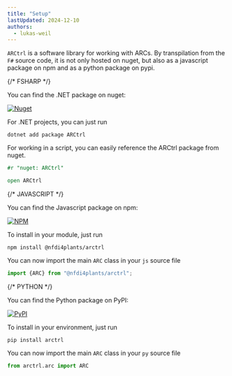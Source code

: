 ```yaml
---
title: "Setup"
lastUpdated: 2024-12-10
authors:
  - lukas-weil
---
```



`ARCtrl` is a software library for working with ARCs. 
By transpilation from the `F#` source code, it is not only hosted on nuget, but also as a javascript package on npm and as a python package on pypi.


<Tabs syncKey="pl">

{/* FSHARP */}
<TabItem label="FSharp" icon='seti:'>

You can find the .NET package on nuget: 

<a href="https://www.nuget.org/packages/ARCtrl/"><img alt="Nuget" src="https://img.shields.io/nuget/v/ARCtrl?logo=nuget&color=%234fb3d9"/></a>

For .NET projects, you can just run

```shell
dotnet add package ARCtrl
```

For working in a script, you can easily reference the ARCtrl package from nuget. 

```fsharp
#r "nuget: ARCtrl"

open ARCtrl
```
</TabItem>



{/* JAVASCRIPT */}
<TabItem label="Javascript" icon='seti:javascript'>

You can find the Javascript package on npm: 

<a href="https://www.npmjs.com/package/@nfdi4plants/arctrl"><img alt="NPM" src="https://img.shields.io/npm/v/%40nfdi4plants/arctrl?logo=npm&color=%234fb3d9"/></a>

To install in your module, just run

```shell
npm install @nfdi4plants/arctrl
```

You can now import the main `ARC` class in your `js` source file

```js
import {ARC} from "@nfdi4plants/arctrl";
```
</TabItem>


{/* PYTHON */}
<TabItem label="Python" icon='seti:python'>


You can find the Python package on PyPI: 

<a href="https://pypi.org/project/ARCtrl/"><img alt="PyPI" src="https://img.shields.io/pypi/v/arctrl?logo=pypi&color=%234fb3d9"/></a>

To install in your environment, just run

```shell
pip install arctrl
```


You can now import the main `ARC` class in your `py` source file

```py
from arctrl.arc import ARC
```

</TabItem>
</Tabs>

